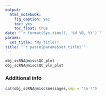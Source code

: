 ```yaml
---
output: 
  html_notebook: 
    fig_caption: yes
    toc: yes
    toc_float: true
date: "`r format(Sys.time(), '%d %B, %Y')`"    
params:
  set_title: "My Title!"
title: "`r paste(params$set_title)`"
---
```


```r
obj_scRNA@misc$QC_plot
obj_scRNA@misc$QC_vln_plot
```

### Additional info

```r
cat(obj_scRNA@misc$messages,sep = "\n *")
```

